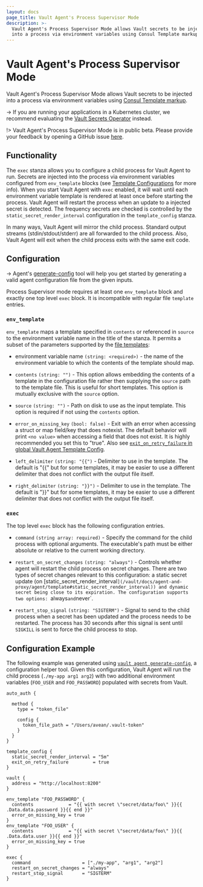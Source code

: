 ```yaml
---
layout: docs
page_title: Vault Agent's Process Supervisor Mode
description: >-
  Vault Agent's Process Supervisor Mode allows Vault secrets to be injected
  into a process via environment variables using Consul Template markup.
---
```


# Vault Agent's Process Supervisor Mode

Vault Agent's Process Supervisor Mode allows Vault secrets to be injected into
a process via environment variables using
[Consul Template markup][consul-templating-language].

-> If you are running your applications in a Kubernetes cluster, we recommend
   evaluating the [Vault Secrets Operator](/vault/docs/platform/k8s/vso) instead.

!> Vault Agent's Process Supervisor Mode is in public beta. Please provide your
   feedback by opening a GitHub issue [here](https://github.com/hashicorp/vault/issues).

## Functionality

The `exec` stanza allows you to configure a child process for Vault Agent to run. Secrets are injected into the process
via environment variables configured from `env_template` blocks (see [Template Configurations](template-config) for more info).
When you start Vault Agent with `exec` enabled, it will wait until each environment variable template is rendered at
least once before starting the process.
Vault Agent will restart the process when an update to a injected secret is detected. The frequency secrets are
checked is controlled by the `static_secret_render_interval` configuration in the `template_config` stanza.

In many ways, Vault Agent will mirror the child process. Standard output streams (stdin/stdout/stderr) are all forwarded
to the child process. Also, Vault Agent will exit when the child process exits with the same exit code.

## Configuration

-> Agent's [generate-config](/vault/docs/agent-and-proxy/agent/generate-config)
   tool will help you get started by generating a valid agent configuration
   file from the given inputs.

Process Supervisor mode requires at least one `env_template` block and exactly
one top level `exec` block. It is incompatible with regular file `template`
entries.

### `env_template`

`env_template` maps a template specified in `contents` or referenced in `source`
to the environment variable name in the title of the stanza. It permits a subset
of the parameters supported by the
[file templates](/vault/docs/agent-and-proxy/agent/template#template_configurations):

- environment variable name `(string: <required>)` - the name of the
  environment variable to which the contents of the template should map.

- `contents` `(string: "")` - This option allows embedding the contents of
  a template in the configuration file rather then supplying the `source` path to
  the template file. This is useful for short templates. This option is mutually
  exclusive with the `source` option.

- `source` `(string: "")` - Path on disk to use as the input template. This
  option is required if not using the `contents` option.

- `error_on_missing_key` `(bool: false)` - Exit with an error when accessing
  a struct or map field/key that does notexist. The default behavior will print `<no value>`
  when accessing a field that does not exist. It is highly recommended you set this
  to "true". Also see
  [`exit_on_retry_failure` in global Vault Agent Template Config](/vault/docs/agent-and-proxy/agent/template#interaction-between-exit_on_retry_failure-and-error_on_missing_key).

- `left_delimiter` `(string: "{{")` - Delimiter to use in the template. The
  default is "{{" but for some templates, it may be easier to use a different
  delimiter that does not conflict with the output file itself.

- `right_delimiter` `(string: "}}")` - Delimiter to use in the template. The
  default is "}}" but for some templates, it may be easier to use a different
  delimiter that does not conflict with the output file itself.

### `exec`

The top level `exec` block has the following configuration entries.

- `command` `(string array: required)` - Specify the command for the child
  process with optional arguments. The executable's path must be either
  absolute or relative to the current working directory.

- `restart_on_secret_changes` `(string: "always")` - Controls whether agent
  will restart the child process on secret changes. There are two types of
  secret changes relevant to this configuration: a static secret update (on
  [static_secret_render_interval`](/vault/docs/agent-and-proxy/agent/template#static_secret_render_interval))
  and dynamic secret being close to its expiration. The configuration supports
  two options: `always` and `never`.

- `restart_stop_signal` `(string: "SIGTERM")` - Signal to send to the child
  process when a secret has been updated and the process needs to be restarted.
  The process has 30 seconds after this signal is sent until `SIGKILL` is sent
  to force the child process to stop.


## Configuration Example

The following example was generated using
[`vault agent generate-config`](/vault/docs/agent-and-proxy/agent/generate-config),
a configuration helper tool. Given this configuration, Vault Agent will run
the child process (`./my-app arg1 arg2`) with two additional environment
variables (`FOO_USER` and `FOO_PASSWORD`) populated with secrets from Vault.

```hcl
auto_auth {

  method {
    type = "token_file"

    config {
      token_file_path = "/Users/avean/.vault-token"
    }
  }
}

template_config {
  static_secret_render_interval = "5m"
  exit_on_retry_failure         = true
}

vault {
  address = "http://localhost:8200"
}

env_template "FOO_PASSWORD" {
  contents             = "{{ with secret \"secret/data/foo\" }}{{ .Data.data.password }}{{ end }}"
  error_on_missing_key = true
}
env_template "FOO_USER" {
  contents             = "{{ with secret \"secret/data/foo\" }}{{ .Data.data.user }}{{ end }}"
  error_on_missing_key = true
}

exec {
  command                   = ["./my-app", "arg1", "arg2"]
  restart_on_secret_changes = "always"
  restart_stop_signal       = "SIGTERM"
}
```

[consul-templating-language]: https://github.com/hashicorp/consul-template/blob/v0.28.1/docs/templating-language.md
[template-config]: /vault/docs/agent-and-proxy/agent/template#template-configurations
